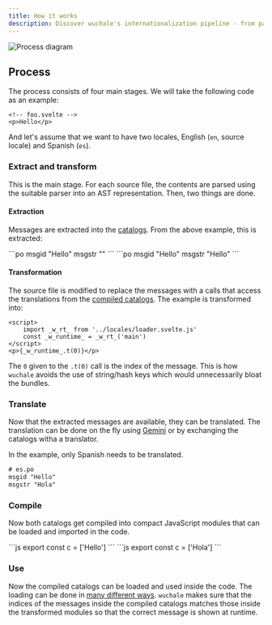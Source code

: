 ```yaml
---
title: How it works
description: Discover wuchale's internationalization pipeline - from parsing source files and extracting messages into .po catalogs, to compiling them into efficient JavaScript modules for runtime use.
---
```


![Process diagram](/diagram.svg)

## Process

The process consists of four main stages. We will take the following code as an example:

```svelte
<!-- foo.svelte -->
<p>Hello</p>
```


And let's assume that we want to have two locales, English (`en`, source locale) and Spanish (`es`).

### Extract and transform

This is the main stage. For each source file, the contents are parsed using the
suitable parser into an AST representation. Then, two things are done.

#### Extraction

Messages are extracted into the [catalogs](/concepts/catalogs#po-files). From the above example, this is extracted:

<Tabs>
    <TabItem label="es.po">
        ```po
        msgid "Hello"
        msgstr ""
        ```
    </TabItem>
    <TabItem label="en.po">
        ```po
        msgid "Hello"
        msgstr "Hello"
        ```
    </TabItem>
</Tabs>

#### Transformation

The source file is modified to replace the messages with a calls that access the
translations from the [compiled catalogs](/concepts/catalogs#compiled-catalogs).
The example is transformed into:

```svelte
<script>
    import _w_rt_ from '../locales/loader.svelte.js'
    const _w_runtime_ = _w_rt_('main')
</script>
<p>{_w_runtime_.t(0)}</p>
```

The `0` given to the `.t(0)` call is the index of the message. This is how
`wuchale` avoids the use of string/hash keys which would unnecessarily bloat
the bundles.

### Translate

Now that the extracted messages are available, they can be translated. The
translation can be done on the fly using [Gemini](/guides/gemini) or by
exchanging the catalogs witha a translator.

In the example, only Spanish needs to be translated.

```diff lang="po" ins="Hola"
# es.po
msgid "Hello"
msgstr "Hola"
```

### Compile

Now both catalogs get compiled into compact JavaScript modules that can be loaded and imported in the code.

<Tabs>
    <TabItem label="en.compiled.js">
        ```js
        export const c = ['Hello']
        ```
    </TabItem>
    <TabItem label="es.compiled.js">
        ```js
        export const c = ['Hola']
        ```
    </TabItem>
</Tabs>

### Use

Now the compiled catalogs can be loaded and used inside the code. The loading
can be done in [many different ways](/guides/loading). `wuchale` makes sure
that the indices of the messages inside the compiled catalogs matches those inside
the transformed modules so that the correct message is shown at runtime.

